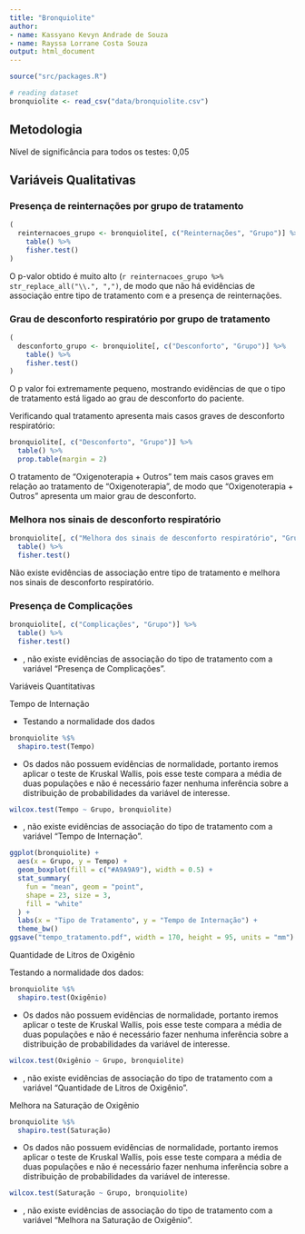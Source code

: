 ---
title: "Bronquiolite"
author:
- name: Kassyano Kevyn Andrade de Souza
- name: Rayssa Lorrane Costa Souza 
output: html_document
---

```{r, include = FALSE}
source("src/packages.R")
```
```{r, include = FALSE}
# reading dataset
bronquiolite <- read_csv("data/bronquiolite.csv")
```
## Metodologia
Nível de significância para todos os testes: 0,05

## Variáveis Qualitativas

### Presença de reinternações por grupo de tratamento

```{r}
(
  reinternacoes_grupo <- bronquiolite[, c("Reinternações", "Grupo")] %>%
    table() %>%
    fisher.test()
)
```


O p-valor obtido é muito alto (`r reinternacoes_grupo %>% str_replace_all("\\.", ",")`,
de modo que não há evidências de associação entre tipo de tratamento com e a presença
de reinternações.

### Grau de desconforto respiratório por grupo de tratamento

```{r}
(
  desconforto_grupo <- bronquiolite[, c("Desconforto", "Grupo")] %>%
    table() %>%
    fisher.test()
)
```
O p valor foi extremamente pequeno, mostrando evidências de que o tipo de tratamento
está ligado ao grau de desconforto do paciente.

Verificando qual tratamento apresenta mais casos graves de desconforto respiratório:

```{r}
bronquiolite[, c("Desconforto", "Grupo")] %>%
  table() %>%
  prop.table(margin = 2)
```

O tratamento de "Oxigenoterapia + Outros" tem mais casos graves em relação ao tratamento
de "Oxigenoterapia", de modo que "Oxigenoterapia + Outros" apresenta um maior grau de
desconforto.

### Melhora nos sinais de desconforto respiratório

```{r}
bronquiolite[, c("Melhora dos sinais de desconforto respiratório", "Grupo")] %>%
  table() %>%
  fisher.test()
```

Não existe evidências de associação entre tipo de tratamento e melhora
nos sinais de desconforto respiratório.

### Presença de Complicações
```{r}
bronquiolite[, c("Complicações", "Grupo")] %>%
  table() %>%
  fisher.test()
```
* , não existe evidências de associação do tipo de tratamento com a  variável "Presença de Complicações".


################## Variáveis Quantitativas #############

Tempo de Internação

* Testando a normalidade dos dados 
```{r}
bronquiolite %$%
  shapiro.test(Tempo)
```
* Os dados não possuem evidências de normalidade, portanto iremos aplicar o teste de Kruskal Wallis, pois esse teste compara a média de duas populações e não é necessário fazer nenhuma inferência sobre a distribuição de probabilidades da variável de interesse.


```{r}
wilcox.test(Tempo ~ Grupo, bronquiolite)
```

* , não existe evidências de associação do tipo de tratamento com a  variável "Tempo de Internação".

```{r}
ggplot(bronquiolite) +
  aes(x = Grupo, y = Tempo) +
  geom_boxplot(fill = c("#A9A9A9"), width = 0.5) +
  stat_summary(
    fun = "mean", geom = "point",
    shape = 23, size = 3,
    fill = "white"
  ) +
  labs(x = "Tipo de Tratamento", y = "Tempo de Internação") +
  theme_bw()
ggsave("tempo_tratamento.pdf", width = 170, height = 95, units = "mm")
```

Quantidade de Litros de Oxigênio

Testando a normalidade dos dados:

```{r}
bronquiolite %$%
  shapiro.test(Oxigênio)
```
* Os dados não possuem evidências de normalidade, portanto iremos aplicar o teste de Kruskal Wallis, pois esse teste compara a média de duas populações e não é necessário fazer nenhuma inferência sobre a distribuição de probabilidades da variável de interesse.

```{r}
wilcox.test(Oxigênio ~ Grupo, bronquiolite)
```

* , não existe evidências de associação do tipo de tratamento com a  variável "Quantidade de Litros de Oxigênio".

Melhora na Saturação de Oxigênio

```{r}
bronquiolite %$%
  shapiro.test(Saturação)
```

* Os dados não possuem evidências de normalidade, portanto iremos aplicar o teste de Kruskal Wallis, pois esse teste compara a média de duas populações e não é necessário fazer nenhuma inferência sobre a distribuição de probabilidades da variável de interesse.

```{r}
wilcox.test(Saturação ~ Grupo, bronquiolite)
```

* , não existe evidências de associação do tipo de tratamento com a  variável "Melhora na Saturação de Oxigênio".